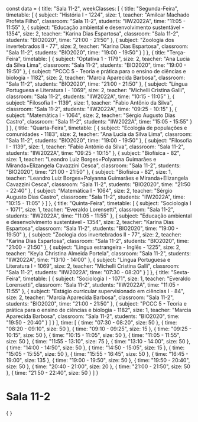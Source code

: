 const data = {
  title: "Sala 11-2",
  weekClasses: [
    {
      title: "Segunda-Feira",
      timetable: [
        {
          subject: "História I - 1224",
          size: 1,
          teacher: "Amilcar Machado Profeta Filho",
          classroom: "Sala 11-2",
          students: "IIW2022A",
          time: "11:05 - 11:55"
        },
        {
          subject: "Educação ambiental e desenvolvimento sustentável - 1354",
          size: 2,
          teacher: "Karina Dias Espartosa",
          classroom: "Sala 11-2",
          students: "BIO2020",
          time: "21:00 - 21:50"
        },
        {
          subject: "Zoologia dos invertebrados II - 77",
          size: 2,
          teacher: "Karina Dias Espartosa",
          classroom: "Sala 11-2",
          students: "BIO2020",
          time: "19:00 - 19:50"
        }
      ]
    },
    {
      title: "Terça-Feira",
      timetable: [
        {
          subject: "Optativa 1 - 1179",
          size: 2,
          teacher: "Ana Lucia da Silva Lima",
          classroom: "Sala 11-2",
          students: "BIO2020",
          time: "19:00 - 19:50"
        },
        {
          subject: "PCCC 5 - Teoria e prática para o ensino de ciências e biologia - 1182",
          size: 2,
          teacher: "Marcia Aparecida Barbosa",
          classroom: "Sala 11-2",
          students: "BIO2020",
          time: "21:00 - 21:50"
        },
        {
          subject: "Língua Portuguesa e Literatura I - 1069",
          size: 2,
          teacher: "Michelli Cristina Galli",
          classroom: "Sala 11-2",
          students: "IIW2022A",
          time: "10:15 - 11:05"
        },
        {
          subject: "Filosofia I - 1139",
          size: 1,
          teacher: "Fabio Antônio da Silva",
          classroom: "Sala 11-2",
          students: "IIW2022A",
          time: "09:25 - 10:15"
        },
        {
          subject: "Matemática I - 1064",
          size: 2,
          teacher: "Sérgio Augusto Dias Castro",
          classroom: "Sala 11-2",
          students: "IIW2022A",
          time: "15:05 - 15:55"
        }
      ]
    },
    {
      title: "Quarta-Feira",
      timetable: [
        {
          subject: "Ecologia de populações e comunidades - 1183",
          size: 2,
          teacher: "Ana Lucia da Silva Lima",
          classroom: "Sala 11-2",
          students: "BIO2020",
          time: "19:00 - 19:50"
        },
        {
          subject: "Filosofia I - 1139",
          size: 1,
          teacher: "Fabio Antônio da Silva",
          classroom: "Sala 11-2",
          students: "IIW2022A",
          time: "09:25 - 10:15"
        },
        {
          subject: "Biofísica - 82",
          size: 1,
          teacher: "Leandro Luiz Borges+Polyanna Guimarães e Miranda+Elizangela Cavazzini Cesca",
          classroom: "Sala 11-2",
          students: "BIO2020",
          time: "21:00 - 21:50"
        },
        {
          subject: "Biofísica - 82",
          size: 1,
          teacher: "Leandro Luiz Borges+Polyanna Guimarães e Miranda+Elizangela Cavazzini Cesca",
          classroom: "Sala 11-2",
          students: "BIO2020",
          time: "21:50 - 22:40"
        },
        {
          subject: "Matemática I - 1064",
          size: 2,
          teacher: "Sérgio Augusto Dias Castro",
          classroom: "Sala 11-2",
          students: "IIW2022A",
          time: "10:15 - 11:05"
        }
      ]
    },
    {
      title: "Quinta-Feira",
      timetable: [
        {
          subject: "Sociologia I - 1071",
          size: 1,
          teacher: "Everaldo Lorensetti",
          classroom: "Sala 11-2",
          students: "IIW2022A",
          time: "11:05 - 11:55"
        },
        {
          subject: "Educação ambiental e desenvolvimento sustentável - 1354",
          size: 2,
          teacher: "Karina Dias Espartosa",
          classroom: "Sala 11-2",
          students: "BIO2020",
          time: "19:00 - 19:50"
        },
        {
          subject: "Zoologia dos invertebrados II - 77",
          size: 2,
          teacher: "Karina Dias Espartosa",
          classroom: "Sala 11-2",
          students: "BIO2020",
          time: "21:00 - 21:50"
        },
        {
          subject: "Lingua estrangeira - Inglês - 1225",
          size: 2,
          teacher: "Keyla Christina Almeida Portela",
          classroom: "Sala 11-2",
          students: "IIW2022A",
          time: "13:10 - 14:00"
        },
        {
          subject: "Língua Portuguesa e Literatura I - 1069",
          size: 2,
          teacher: "Michelli Cristina Galli",
          classroom: "Sala 11-2",
          students: "IIW2022A",
          time: "07:30 - 08:20"
        }
      ]
    },
    {
      title: "Sexta-Feira",
      timetable: [
        {
          subject: "Sociologia I - 1071",
          size: 1,
          teacher: "Everaldo Lorensetti",
          classroom: "Sala 11-2",
          students: "IIW2022A",
          time: "11:05 - 11:55"
        },
        {
          subject: "Estágio curricular supervisionado em ciências I - 84",
          size: 2,
          teacher: "Marcia Aparecida Barbosa",
          classroom: "Sala 11-2",
          students: "BIO2020",
          time: "21:00 - 21:50"
        },
        {
          subject: "PCCC 5 - Teoria e prática para o ensino de ciências e biologia - 1182",
          size: 1,
          teacher: "Marcia Aparecida Barbosa",
          classroom: "Sala 11-2",
          students: "BIO2020",
          time: "19:50 - 20:40"
        }
      ]
    }
  ],
  time: [
    {
      time: "07:30 - 08:20",
      size: 50
    },
    {
      time: "08:20 - 09:10",
      size: 50
    },
    {
      time: "09:10 - 09:25",
      size: 15
    },
    {
      time: "09:25 - 10:15",
      size: 50
    },
    {
      time: "10:15 - 11:05",
      size: 50
    },
    {
      time: "11:05 - 11:55",
      size: 50
    },
    {
      time: "11:55 - 13:10",
      size: 75
    },
    {
      time: "13:10 - 14:00",
      size: 50
    },
    {
      time: "14:00 - 14:50",
      size: 50
    },
    {
      time: "14:50 - 15:05",
      size: 15
    },
    {
      time: "15:05 - 15:55",
      size: 50
    },
    {
      time: "15:55 - 16:45",
      size: 50
    },
    {
      time: "16:45 - 19:00",
      size: 135
    },
    {
      time: "19:00 - 19:50",
      size: 50
    },
    {
      time: "19:50 - 20:40",
      size: 50
    },
    {
      time: "20:40 - 21:00",
      size: 20
    },
    {
      time: "21:00 - 21:50",
      size: 50
    },
    {
      time: "21:50 - 22:40",
      size: 50
    }
  ]
}

# Sala 11-2

<div>
    {
        <Grid
            title={data.title} 
            weekClasses={data.weekClasses} 
            time={data.time}
        />
    }
</div>